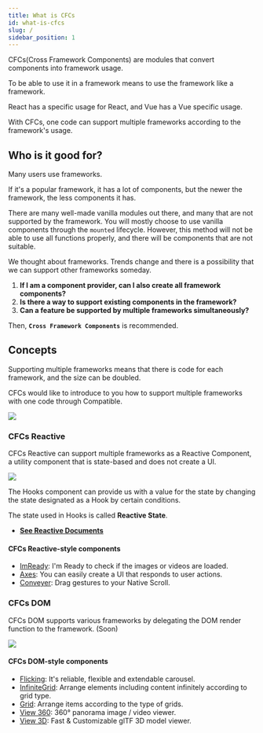 ```yaml
---
title: What is CFCs
id: what-is-cfcs
slug: /
sidebar_position: 1
---
```



CFCs(Cross Framework Components) are modules that convert components into framework usage.


To be able to use it in a framework means to use the framework like a framework.

React has a specific usage for React, and Vue has a Vue specific usage.

With CFCs, one code can support multiple frameworks according to the framework's usage.

## Who is it good for?

Many users use frameworks.

If it's a popular framework, it has a lot of components, but the newer the framework, the less components it has.

There are many well-made vanilla modules out there, and many that are not supported by the framework.
You will mostly choose to use vanilla components through the `mounted` lifecycle. However, this method will not be able to use all functions properly, and there will be components that are not suitable.

We thought about frameworks. Trends change and there is a possibility that we can support other frameworks someday.

1. **If I am a component provider, can I also create all framework components?**
2. **Is there a way to support existing components in the framework?**
3. **Can a feature be supported by multiple frameworks simultaneously?**

Then, **`Cross Framework Components`** is recommended.



## Concepts

Supporting multiple frameworks means that there is code for each framework, and the size can be doubled.

CFCs would like to introduce to you how to support multiple frameworks with one code through Compatible.


![](/tutorials/cfcs-compatible.png)

### CFCs Reactive
CFCs Reactive can support multiple frameworks as a Reactive Component, a utility component that is state-based and does not create a UI.


![](/tutorials/cfcs-reactive.png)


The Hooks component can provide us with a value for the state by changing the state designated as a Hook by certain conditions.

The state used in Hooks is called **Reactive State**.


* [**See Reactive Documents**](https://github.com/naver/cfcs/blob/main/reactive.md)



#### CFCs Reactive-style components
* [ImReady](https://github.com/naver/egjs-imready): I'm Ready to check if the images or videos are loaded.
* [Axes](https://github.com/naver/egjs-axes): You can easily create a UI that responds to user actions.
* [Conveyer](https://github.com/naver/egjs-conveyer): Drag gestures to your Native Scroll.

### CFCs DOM

CFCs DOM supports various frameworks by delegating the DOM render function to the framework. (Soon)

![](/tutorials/cfcs-dom.png)


#### CFCs DOM-style components
* [Flicking](https://github.com/naver/egjs-flicking): It's reliable, flexible and extendable carousel.
* [InfiniteGrid](https://github.com/naver/egjs-infinitegrid): Arrange elements including content infinitely according to grid type.
* [Grid](https://github.com/naver/egjs-grid): Arrange items according to the type of grids.
* [View 360](https://github.com/naver/egjs-view360): 360° panorama image / video viewer.
* [View 3D](https://github.com/naver/egjs-view3d): Fast & Customizable glTF 3D model viewer.


